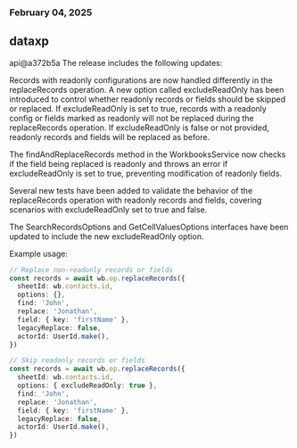### February 04, 2025
## dataxp

api@a372b5a
The release includes the following updates:

Records with readonly configurations are now handled differently in the replaceRecords operation. A new option called excludeReadOnly has been introduced to control whether readonly records or fields should be skipped or replaced. If excludeReadOnly is set to true, records with a readonly config or fields marked as readonly will not be replaced during the replaceRecords operation. If excludeReadOnly is false or not provided, readonly records and fields will be replaced as before.

The findAndReplaceRecords method in the WorkbooksService now checks if the field being replaced is readonly and throws an error if excludeReadOnly is set to true, preventing modification of readonly fields.

Several new tests have been added to validate the behavior of the replaceRecords operation with readonly records and fields, covering scenarios with excludeReadOnly set to true and false.

The SearchRecordsOptions and GetCellValuesOptions interfaces have been updated to include the new excludeReadOnly option.

Example usage:

```typescript
// Replace non-readonly records or fields
const records = await wb.op.replaceRecords({
  sheetId: wb.contacts.id,
  options: {},
  find: 'John',
  replace: 'Jonathan',
  field: { key: 'firstName' },
  legacyReplace: false,
  actorId: UserId.make(),
})

// Skip readonly records or fields
const records = await wb.op.replaceRecords({
  sheetId: wb.contacts.id,
  options: { excludeReadOnly: true },
  find: 'John',
  replace: 'Jonathan',
  field: { key: 'firstName' },
  legacyReplace: false,
  actorId: UserId.make(),
})
```